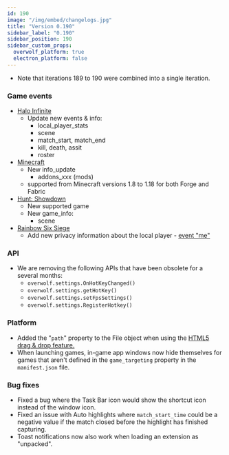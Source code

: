 ```yaml
---
id: 190
image: "/img/embed/changelogs.jpg"
title: "Version 0.190"
sidebar_label: "0.190"
sidebar_position: 190
sidebar_custom_props:
  overwolf_platform: true
  electron_platform: false
---
```


* Note that iterations 189 to 190 were combined into a single iteration.

### Game events

* [Halo Infinite](/api/games/events/halo-infinite)
  * Update new events & info:
    * local_player_stats
    * scene
    * match_start, match_end
    * kill, death, assit
    * roster
 * [Minecraft](/api/games/events/minecraft)
   * New info_update
     * addons_xxx (mods)  
   * supported from Minecraft versions 1.8 to 1.18 for both Forge and Fabric 
* [Hunt: Showdown](/api/games/events/hunt-showdown)
  * New supported game
  * New game_info:
    * scene
* [Rainbow Six Siege](/api/games/events/rainbow-six-siege)
  * Add new privacy information about the local player - [event "me"](/api/games/events/rainbow-six-siege#me)

### API

 * We are removing the following APIs that have been obsolete for a several  months:
   * `overwolf.settings.OnHotKeyChanged()`
   * `overwolf.settings.getHotKey()`
   * `overwolf.settings.setFpsSettings()`
   * `overwolf.settings.RegisterHotkey()`

### Platform

 * Added the "`path`" property to the File object when using the [HTML5 drag & drop feature.](https://developer.mozilla.org/en-US/docs/Web/DataTransfer/files)
 * When launching games, in-game app windows now hide themselves for games that aren't defined in the `game_targeting` property in the `manifest.json` file.

### Bug fixes

* Fixed a bug where the Task Bar icon would show the shortcut icon instead of the window icon.
* Fixed an issue with Auto highlights where `match_start_time` could be a negative value if the match closed before the highlight has finished capturing.
* Toast notifications now also work when loading an extension as "unpacked".

